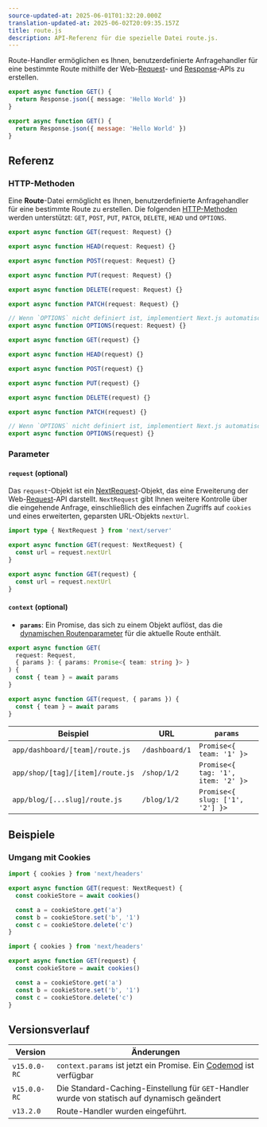 ```yaml
---
source-updated-at: 2025-06-01T01:32:20.000Z
translation-updated-at: 2025-06-02T20:09:35.157Z
title: route.js
description: API-Referenz für die spezielle Datei route.js.
---
```


Route-Handler ermöglichen es Ihnen, benutzerdefinierte Anfragehandler für eine bestimmte Route mithilfe der Web-[Request](https://developer.mozilla.org/docs/Web/API/Request)- und [Response](https://developer.mozilla.org/docs/Web/API/Response)-APIs zu erstellen.

```ts filename="route.ts" switcher
export async function GET() {
  return Response.json({ message: 'Hello World' })
}
```

```js filename="route.js" switcher
export async function GET() {
  return Response.json({ message: 'Hello World' })
}
```

## Referenz

### HTTP-Methoden

Eine **Route**-Datei ermöglicht es Ihnen, benutzerdefinierte Anfragehandler für eine bestimmte Route zu erstellen. Die folgenden [HTTP-Methoden](https://developer.mozilla.org/docs/Web/HTTP/Methods) werden unterstützt: `GET`, `POST`, `PUT`, `PATCH`, `DELETE`, `HEAD` und `OPTIONS`.

```ts filename="route.ts" switcher
export async function GET(request: Request) {}

export async function HEAD(request: Request) {}

export async function POST(request: Request) {}

export async function PUT(request: Request) {}

export async function DELETE(request: Request) {}

export async function PATCH(request: Request) {}

// Wenn `OPTIONS` nicht definiert ist, implementiert Next.js automatisch `OPTIONS` und setzt den entsprechenden Response-Header `Allow` basierend auf den anderen in der Route-Handler definierten Methoden.
export async function OPTIONS(request: Request) {}
```

```js filename="route.js" switcher
export async function GET(request) {}

export async function HEAD(request) {}

export async function POST(request) {}

export async function PUT(request) {}

export async function DELETE(request) {}

export async function PATCH(request) {}

// Wenn `OPTIONS` nicht definiert ist, implementiert Next.js automatisch `OPTIONS` und setzt den entsprechenden Response-Header `Allow` basierend auf den anderen in der Route-Handler definierten Methoden.
export async function OPTIONS(request) {}
```

### Parameter

#### `request` (optional)

Das `request`-Objekt ist ein [NextRequest](/docs/app/api-reference/functions/next-request)-Objekt, das eine Erweiterung der Web-[Request](https://developer.mozilla.org/docs/Web/API/Request)-API darstellt. `NextRequest` gibt Ihnen weitere Kontrolle über die eingehende Anfrage, einschließlich des einfachen Zugriffs auf `cookies` und eines erweiterten, geparsten URL-Objekts `nextUrl`.

```ts filename="route.ts" switcher
import type { NextRequest } from 'next/server'

export async function GET(request: NextRequest) {
  const url = request.nextUrl
}
```

```js filename="route.js" switcher
export async function GET(request) {
  const url = request.nextUrl
}
```

#### `context` (optional)

- **`params`**: Ein Promise, das sich zu einem Objekt auflöst, das die [dynamischen Routenparameter](/docs/app/api-reference/file-conventions/dynamic-routes) für die aktuelle Route enthält.

```ts filename="app/dashboard/[team]/route.ts" switcher
export async function GET(
  request: Request,
  { params }: { params: Promise<{ team: string }> }
) {
  const { team } = await params
}
```

```js filename="app/dashboard/[team]/route.js" switcher
export async function GET(request, { params }) {
  const { team } = await params
}
```

| Beispiel                          | URL            | `params`                           |
| -------------------------------- | -------------- | ---------------------------------- |
| `app/dashboard/[team]/route.js`  | `/dashboard/1` | `Promise<{ team: '1' }>`           |
| `app/shop/[tag]/[item]/route.js` | `/shop/1/2`    | `Promise<{ tag: '1', item: '2' }>` |
| `app/blog/[...slug]/route.js`    | `/blog/1/2`    | `Promise<{ slug: ['1', '2'] }>`    |

## Beispiele

### Umgang mit Cookies

```ts filename="route.ts" switcher
import { cookies } from 'next/headers'

export async function GET(request: NextRequest) {
  const cookieStore = await cookies()

  const a = cookieStore.get('a')
  const b = cookieStore.set('b', '1')
  const c = cookieStore.delete('c')
}
```

```js filename="route.js" switcher
import { cookies } from 'next/headers'

export async function GET(request) {
  const cookieStore = await cookies()

  const a = cookieStore.get('a')
  const b = cookieStore.set('b', '1')
  const c = cookieStore.delete('c')
}
```

## Versionsverlauf

| Version      | Änderungen                                                                                              |
| ------------ | ------------------------------------------------------------------------------------------------------ |
| `v15.0.0-RC` | `context.params` ist jetzt ein Promise. Ein [Codemod](/docs/app/guides/upgrading/codemods#150) ist verfügbar |
| `v15.0.0-RC` | Die Standard-Caching-Einstellung für `GET`-Handler wurde von statisch auf dynamisch geändert            |
| `v13.2.0`    | Route-Handler wurden eingeführt.                                                                       |
